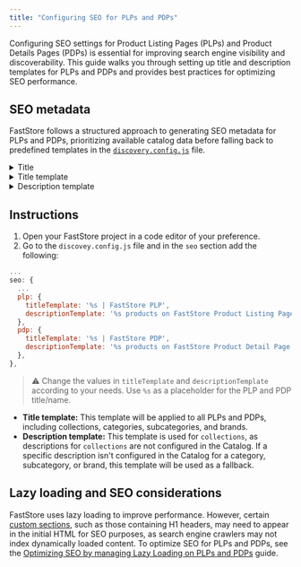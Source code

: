 ```yaml
---
title: "Configuring SEO for PLPs and PDPs"
---
```


Configuring SEO settings for Product Listing Pages (PLPs) and Product Details Pages (PDPs) is essential for improving search engine visibility and discoverability. This guide walks you through setting up title and description templates for PLPs and PDPs and provides best practices for optimizing SEO performance.

## SEO metadata

FastStore follows a structured approach to generating SEO metadata for PLPs and PDPs, prioritizing available catalog data before falling back to predefined templates in the [`discovery.config.js`](https://developers.vtex.com/docs/guides/faststore/project-structure-config-options) file.

<details>
<summary>Title</summary>

```mermaid
graph LR
A[Checks the Catalog for PLP's and PDP's title] --> B{Is there a title in the Catalog?};
B -- Yes --> C[Uses the title from the Catalog];
B -- No --> D[Checks the Catalog for PLP's and PDP's name];
D --> E{Is there a name in the Catalog?};
E -- Yes --> F[Uses the name from the Catalog];
E -- No --> G[Checks 'discovery.config.js' file];
G --> H[Uses general SEO title];
C --> I[Displays Title];
F --> I;
H --> I;
```

</details>

<details>
<summary>Title template</summary>

```mermaid
graph LR
A[Checks for a template configured in 'discovery.config.js' in the 'seo' section] --> B{Is there a title template?};
B -- Yes --> C[Displays Title using the template];
B -- No --> D[Uses the generic title template from the 'seo' object in 'discovery.config.js'.];
D --> C;
```

</details>

<details>
<summary>Description template</summary>

```mermaid
graph LR
A[Checks the Catalog for the PLP's and PDP's description] --> B{Is there a description in the Catalog?};
B -- Yes --> C[Uses the description from the Catalog];
B -- No --> D[Checks the PLP and PDP description template in the 'plp' and 'pdp' property of 'discovery.config.js'];
D --> E{Is there a PLP and PDP description template?};
E -- Yes --> F[Uses the PLP and PDP description template using the PLP and PDP title in it];
E -- No --> G[Uses the generic description template in the 'seo' object of 'discovery.config.js'];
C --> H[Displays Description];
F --> H;
G --> H;
```

</details>

## Instructions

1. Open your FastStore project in a code editor of your preference.
2. Go to the `discovey.config.js` file and in the `seo` section add the following:

```js
...
seo: {
  ...
  plp: {
    titleTemplate: '%s | FastStore PLP',
    descriptionTemplate: '%s products on FastStore Product Listing Page',
  },
  pdp: {
    titleTemplate: '%s | FastStore PDP',
    descriptionTemplate: '%s products on FastStore Product Detail Page',
  },
},
```

> ⚠ Change the values in `titleTemplate` and `descriptionTemplate` according to your needs. Use `%s` as a placeholder for the PLP and PDP title/name.

- **Title template:** This template will be applied to all PLPs and PDPs, including collections, categories, subcategories, and brands.
- **Description template:** This template is used for `collections`, as descriptions for `collections` are not configured in the Catalog. If a specific description isn't configured in the Catalog for a category, subcategory, or brand, this template will be used as a fallback.

## Lazy loading and SEO considerations

FastStore uses lazy loading to improve performance. However, certain [custom sections](https://developers.vtex.com/docs/guides/faststore/building-sections-creating-a-new-section), such as those containing H1 headers, may need to appear in the initial HTML for SEO purposes, as search engine crawlers may not index dynamically loaded content. To optimize SEO for PLPs and PDPs, see the [Optimizing SEO by managing Lazy Loading on PLPs and PDPs](https://developers.vtex.com/docs/guides/faststore/seo-optimizing-seo-by-managing-lazy-loading-on-plp-and-pdp) guide.
